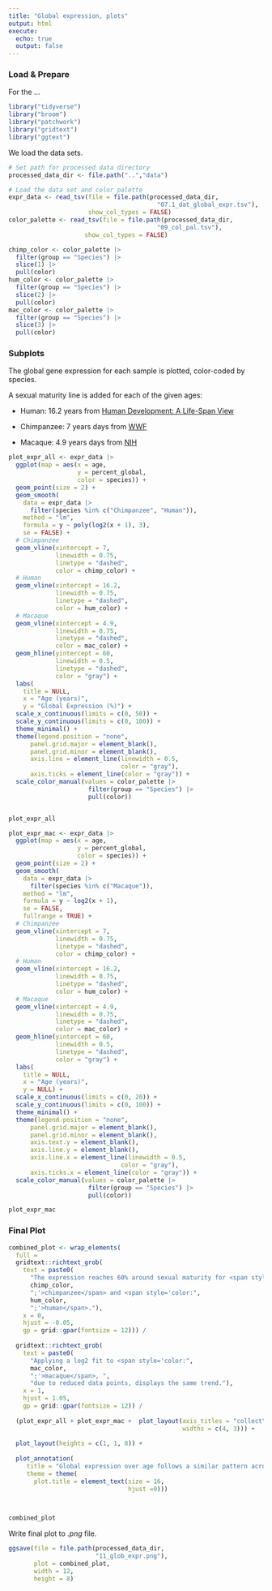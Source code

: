 ```yaml
---
title: "Global expression, plots"
output: html
execute:
  echo: true
  output: false
---
```


### Load & Prepare

For the ...

```r
library("tidyverse")
library("broom")
library("patchwork")
library("gridtext")
library("ggtext")
```

We load the data sets.

```r
# Set path for processed data directory
processed_data_dir <- file.path("..","data")

# Load the data set and color palette
expr_data <- read_tsv(file = file.path(processed_data_dir,
                                         "07.1_dat_global_expr.tsv"),
                      show_col_types = FALSE)
color_palette <- read_tsv(file = file.path(processed_data_dir,
                                         "09_col_pal.tsv"),
                     show_col_types = FALSE)
```

```r
chimp_color <- color_palette |>
  filter(group == "Species") |>
  slice(1) |>
  pull(color)
hum_color <- color_palette |>
  filter(group == "Species") |>
  slice(2) |>
  pull(color)
mac_color <- color_palette |>
  filter(group == "Species") |>
  slice(3) |>
  pull(color)
```

### Subplots

The global gene expression for each sample is plotted, color-coded by species.

A sexual maturity line is added for each of the given ages:

-   Human: 16.2 years from [Human Development: A Life-Span View](https://books.google.dk/books?id=E-n5E7oyCgoC&pg=PA296&redir_esc=y)

-   Chimpanzee: 7 years days from [WWF](https://wwf.panda.org/discover/knowledge_hub/endangered_species/great_apes/chimpanzees/#:~:text=Although%20chimpanzees%20reach%20sexual%20maturity,until%20they%20are%20over%2060.)

-   Macaque: 4.9 years days from [NIH](https://pmc.ncbi.nlm.nih.gov/articles/PMC10092073/#:~:text=Cynomolgus%20macaque%20sexual%20maturation%20is,for%20CMs%20based%20on%20different)

```r
plot_expr_all <- expr_data |>
  ggplot(map = aes(x = age,
                   y = percent_global,
                   color = species)) +
  geom_point(size = 2) +
  geom_smooth(
    data = expr_data |>
      filter(species %in% c("Chimpanzee", "Human")),
    method = "lm",
    formula = y ~ poly(log2(x + 1), 3),
    se = FALSE) +
  # Chimpanzee
  geom_vline(xintercept = 7,
             linewidth = 0.75,
             linetype = "dashed",
             color = chimp_color) +
  # Human
  geom_vline(xintercept = 16.2,
             linewidth = 0.75,
             linetype = "dashed",
             color = hum_color) +
  # Macaque
  geom_vline(xintercept = 4.9,
             linewidth = 0.75,
             linetype = "dashed",
             color = mac_color) +
  geom_hline(yintercept = 60,
             linewidth = 0.5,
             linetype = "dashed",
             color = "gray") +
  labs(
    title = NULL,
    x = "Age (years)",
    y = "Global Expression (%)") +
  scale_x_continuous(limits = c(0, 50)) +
  scale_y_continuous(limits = c(0, 100)) +
  theme_minimal() +
  theme(legend.position = "none",
      panel.grid.major = element_blank(),
      panel.grid.minor = element_blank(),
      axis.line = element_line(linewidth = 0.5,
                               color = "gray"),
      axis.ticks = element_line(color = "gray")) +
  scale_color_manual(values = color_palette |>
                      filter(group == "Species") |>
                      pull(color))


plot_expr_all
```

```r
plot_expr_mac <- expr_data |>
  ggplot(map = aes(x = age,
                   y = percent_global,
                   color = species)) +
  geom_point(size = 2) +
  geom_smooth(
    data = expr_data |>
      filter(species %in% c("Macaque")),
    method = "lm",
    formula = y ~ log2(x + 1),
    se = FALSE,
    fullrange = TRUE) +
  # Chimpanzee
  geom_vline(xintercept = 7,
             linewidth = 0.75,
             linetype = "dashed",
             color = chimp_color) +
  # Human
  geom_vline(xintercept = 16.2,
             linewidth = 0.75,
             linetype = "dashed",
             color = hum_color) +
  # Macaque
  geom_vline(xintercept = 4.9,
             linewidth = 0.75,
             linetype = "dashed",
             color = mac_color) +
  geom_hline(yintercept = 60,
             linewidth = 0.5,
             linetype = "dashed",
             color = "gray") +
  labs(
    title = NULL,
    x = "Age (years)",
    y = NULL) +
  scale_x_continuous(limits = c(0, 20)) +
  scale_y_continuous(limits = c(0, 100)) +
  theme_minimal() +
  theme(legend.position = "none",
      panel.grid.major = element_blank(),
      panel.grid.minor = element_blank(),
      axis.text.y = element_blank(),
      axis.line.y = element_blank(),
      axis.line.x = element_line(linewidth = 0.5,
                               color = "gray"),
      axis.ticks.x = element_line(color = "gray")) +
  scale_color_manual(values = color_palette |>
                      filter(group == "Species") |>
                      pull(color))

plot_expr_mac
```

### Final Plot

```r
combined_plot <- wrap_elements(
  full =
  gridtext::richtext_grob(
    text = paste0(
      "The expression reaches 60% around sexual maturity for <span style='color:",
      chimp_color,
      ";'>chimpanzee</span> and <span style='color:",
      hum_color,
      ";'>human</span>."),
    x = 0,
    hjust = -0.05,
    gp = grid::gpar(fontsize = 12))) /
  
  gridtext::richtext_grob(
    text = paste0(
      "Applying a log2 fit to <span style='color:",
      mac_color,
      ";'>macaque</span>, ",
      "due to reduced data points, displays the same trend."),
    x = 1,
    hjust = 1.05,
    gp = grid::gpar(fontsize = 12)) /
  
  (plot_expr_all + plot_expr_mac +  plot_layout(axis_titles = "collect",
                                                widths = c(4, 3))) +
  
  plot_layout(heights = c(1, 1, 8)) +
  
  plot_annotation(
     title = "Global expression over age follows a similar pattern across species",
     theme = theme(
       plot.title = element_text(size = 16,
                                 hjust =0)))
  


combined_plot
```

Write final plot to *.png* file.

```r
ggsave(file = file.path(processed_data_dir,
                        "11_glob_expr.png"),
       plot = combined_plot,
       width = 12,
       height = 8)
```
